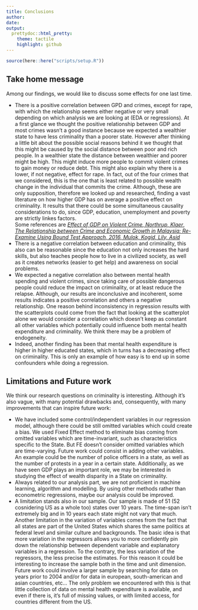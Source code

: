 ```yaml
---
title: Conclusions
author: 
date: 
output: 
  prettydoc::html_pretty:
    theme: tactile
    highlight: github
---
```

```r
source(here::here("scripts/setup.R"))
```

## Take home message

Among our findings, we would like to discuss some effects for one last time.

<ul>
<li>There is a positive correlation between GPD and crimes, except for rape, with which the relationship seems either negative or very small depending on which analysis we are looking at (EDA or regressions). At a first glance we thought the positive relationship between GDP and most crimes wasn't a good instance because we expected a wealthier state to have less criminality than a poorer state. However after thinking a little bit about the possible social reasons behind it we thought that this might be caused by the social distance between poor and rich people. In a wealthier state the distance between wealthier and poorer might be high. This might induce more people to commit violent crimes to gain money or reduce debt. This might also explain why there is a lower, if not negative, effect for rape. In fact, out of the four crimes that we considered, this is the one that is least related to possible wealth change in the individual that commits the crime. Although, these are only supposition, therefore we looked up and researched, finding a vast literature on how higher GDP has on average a positive effect on criminality. It results that there could be some simultaneous causality considerations to do, since GDP, education, unemployment and poverty are strictly linkes factors. 
<br>Some references are [*Effect of GDP on Violent Crime, Northrup, Klaer*](https://smartech.gatech.edu/bitstream/handle/1853/51649/Klaer&NorthrupEconometricsReport.pdf), [*The Relationship between Crime and Economic Growth in Malaysia: Re-Examine Using Bound Test Approach, 2016, Mulok, Kogid, Lily, Asid *](https://www.researchgate.net/publication/309737921_The_Relationship_between_Crime_and_Economic_Growth_in_Malaysia_Re-Examine_Using_Bound_Test_Approach) </li>
<li>There is a negative correlation between education and criminality, this also can be reasonable since the education not only increases the hard skills, but also teaches people how to live in a civilized society, as well as it creates networks (easier to get help) and awareness on social problems. </li>
<li> We expected a negative correlation also between mental health spending and violent crimes, since taking care of possible dangerous people could reduce the impact on criminality, or at least reduce the relapse. Although, our results are inconclusive and incoherent, some results indicates a positive correlation and others a negative relationship. One reason behind inconsistency in regression results with the scatterplots could come from the fact that looking at the scatterplot alone we would consider a correlation which doesn't keep as constant all other variables which potentially could influence both mental health expenditure and criminality. We think there may be a problem of endogeneity.</li>
<li> Indeed, another finding has been that mental health expenditure is higher in higher educated states, which in turns has a decreasing effect on criminality. This is only an example of how easy is to end up in some confounders while doing a regression. </li>
</ul>

## Limitations and Future work

We think our research questions on criminality is interesting. Although it's also vague, with many potential drawbacks and, consequently, with many improvements that can inspire future work:

* We have included some control/independent variables in our regression model, although there could be still omitted variables which could create a bias. We used Fixed Effect method to eliminate bias coming from omitted variables which are time-invariant, such as characteristics specific to the State. But FE doesn't consider omitted variables which are time-varying. Future work could consist in adding other variables. An example could be the number of police officers in a state, as well as the number of protests in a year in a certain state. Additionally, as we have seen GDP plays an important role, we may be interested in studying the effect of wealth disparity in a State on criminality.
* Always related to our analysis part, we are not proficient in machine learning, algorithm and modelling. By using other methods rather than econometric regressions, maybe our analysis could be improved.
* A limitation stands also in our sample. Our sample is made of 51 (52 cosnidering US as a whole too) states over 10 years. The time-span isn't extremely big and in 10 years each state might not vary that much. Another limitation in the variation of variables comes from the fact that all states are part of the United States which shares the same politics at federal level and similar culture and backgrounds. The basic idea is that more variation in the regressors allows you to more confidently pin down the relationship between dependent variable and explanatory variables in a regression. To the contrary, the less variation of the regressors, the less precise the estimates. For this reason it could be interesting to increase the sample both in the time and unit dimension. Future work could involve a larger sample by searching for data on years prior to 2004 and/or for data in european, south-american and asian countries, etc... The only problem we encountered with this is that little collection of data on mental health expenditure is available, and even if there is, it's full of missing values, or with limited access, for countries different from the US.
